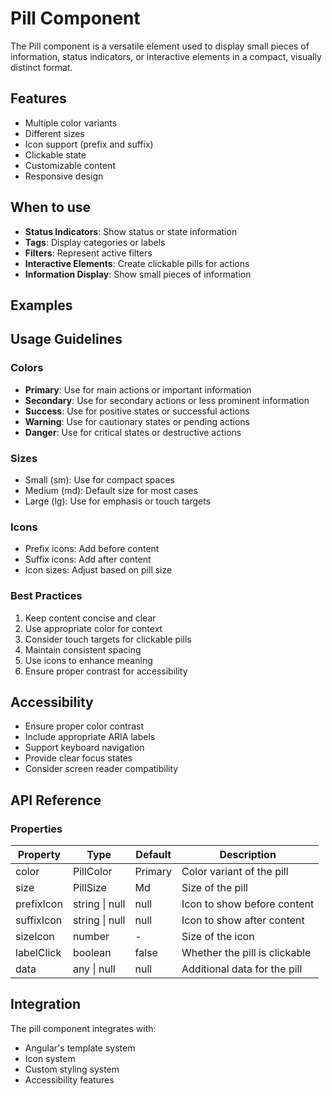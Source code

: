 
<Meta of={PillStories} />

# Pill Component

The Pill component is a versatile element used to display small pieces of information, status indicators, or interactive elements in a compact, visually distinct format.

## Features

- Multiple color variants
- Different sizes
- Icon support (prefix and suffix)
- Clickable state
- Customizable content
- Responsive design

## When to use

- **Status Indicators**: Show status or state information
- **Tags**: Display categories or labels
- **Filters**: Represent active filters
- **Interactive Elements**: Create clickable pills for actions
- **Information Display**: Show small pieces of information

## Examples

<Primary />

## Usage Guidelines

### Colors
- **Primary**: Use for main actions or important information
- **Secondary**: Use for secondary actions or less prominent information
- **Success**: Use for positive states or successful actions
- **Warning**: Use for cautionary states or pending actions
- **Danger**: Use for critical states or destructive actions

### Sizes
- Small (sm): Use for compact spaces
- Medium (md): Default size for most cases
- Large (lg): Use for emphasis or touch targets

### Icons
- Prefix icons: Add before content
- Suffix icons: Add after content
- Icon sizes: Adjust based on pill size

### Best Practices
1. Keep content concise and clear
2. Use appropriate color for context
3. Consider touch targets for clickable pills
4. Maintain consistent spacing
5. Use icons to enhance meaning
6. Ensure proper contrast for accessibility

## Accessibility

- Ensure proper color contrast
- Include appropriate ARIA labels
- Support keyboard navigation
- Provide clear focus states
- Consider screen reader compatibility

## API Reference

<Controls />

### Properties

| Property | Type | Default | Description |
|----------|------|---------|-------------|
| color | PillColor | Primary | Color variant of the pill |
| size | PillSize | Md | Size of the pill |
| prefixIcon | string \| null | null | Icon to show before content |
| suffixIcon | string \| null | null | Icon to show after content |
| sizeIcon | number | - | Size of the icon |
| labelClick | boolean | false | Whether the pill is clickable |
| data | any \| null | null | Additional data for the pill |

## Integration

The pill component integrates with:
- Angular's template system
- Icon system
- Custom styling system
- Accessibility features
